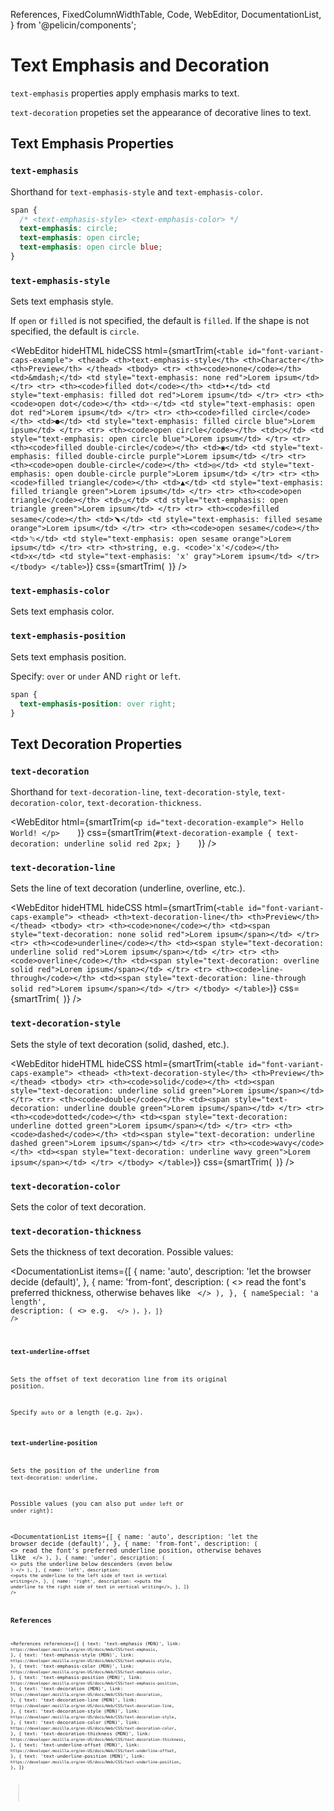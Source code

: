   References,
  FixedColumnWidthTable,
  Code,
  WebEditor,
  DocumentationList,
} from '@pelicin/components';

<MetadataConfigurer title="Text Emphasis and Decoration" dateCreated="2021-03-30" />

# Text Emphasis and Decoration

`text-emphasis` properties apply emphasis marks to text.

`text-decoration` propeties set the appearance of decorative lines to text.

## Text Emphasis Properties

### `text-emphasis`

Shorthand for `text-emphasis-style` and `text-emphasis-color`.

```css
span {
  /* <text-emphasis-style> <text-emphasis-color> */
  text-emphasis: circle;
  text-emphasis: open circle;
  text-emphasis: open circle blue;
}
```

### `text-emphasis-style`

Sets text emphasis style.

If `open` or `filled` is not specified, the default is `filled`. If the shape is not specified, the default is `circle`.

<WebEditor
  hideHTML
  hideCSS
  html={smartTrim(`
    <table id="font-variant-caps-example">
      <thead>
        <th>text-emphasis-style</th>
        <th>Character</th>
        <th>Preview</th>
      </thead>
      <tbody>
        <tr>
          <th><code>none</code></th>
          <td>&mdash;</td>
          <td style="text-emphasis: none red">Lorem ipsum</td>
        </tr>
        <tr>
          <th><code>filled dot</code></th>
          <td>•</td>
          <td style="text-emphasis: filled dot red">Lorem ipsum</td>
        </tr>
        <tr>
          <th><code>open dot</code></th>
          <td>◦</td>
          <td style="text-emphasis: open dot red">Lorem ipsum</td>
        </tr>
        <tr>
          <th><code>filled circle</code></th>
          <td>●</td>
          <td style="text-emphasis: filled circle blue">Lorem ipsum</td>
        </tr>
        <tr>
          <th><code>open circle</code></th>
          <td>○</td>
          <td style="text-emphasis: open circle blue">Lorem ipsum</td>
        </tr>
        <tr>
          <th><code>filled double-circle</code></th>
          <td>◉</td>
          <td style="text-emphasis: filled double-circle purple">Lorem ipsum</td>
        </tr>
        <tr>
          <th><code>open double-circle</code></th>
          <td>◎</td>
          <td style="text-emphasis: open double-circle purple">Lorem ipsum</td>
        </tr>
        <tr>
          <th><code>filled triangle</code></th>
          <td>▲</td>
          <td style="text-emphasis: filled triangle green">Lorem ipsum</td>
        </tr>
        <tr>
          <th><code>open triangle</code></th>
          <td>△</td>
          <td style="text-emphasis: open triangle green">Lorem ipsum</td>
        </tr>
        <tr>
          <th><code>filled sesame</code></th>
          <td>﹅</td>
          <td style="text-emphasis: filled sesame orange">Lorem ipsum</td>
        </tr>
        <tr>
          <th><code>open sesame</code></th>
          <td>﹆</td>
          <td style="text-emphasis: open sesame orange">Lorem ipsum</td>
        </tr>
        <tr>
          <th>string, e.g. <code>'x'</code></th>
          <td>x</td>
          <td style="text-emphasis: 'x' gray">Lorem ipsum</td>
        </tr>
      </tbody>
    </table>
  `)}
  css={smartTrim(`
  `)}
/>

### `text-emphasis-color`

Sets text emphasis color.

### `text-emphasis-position`

Sets text emphasis position.

Specify: `over` or `under` AND `right` or `left`.

```css
span {
  text-emphasis-position: over right;
}
```

## Text Decoration Properties

### `text-decoration`

Shorthand for `text-decoration-line`, `text-decoration-style`, `text-decoration-color`, `text-decoration-thickness`.

<WebEditor
  html={smartTrim(`
    <p id="text-decoration-example">
      Hello World!
    </p>    
  `)}
  css={smartTrim(`
    #text-decoration-example {
      text-decoration: underline solid red 2px;
    }    
  `)}
/>

### `text-decoration-line`

Sets the line of text decoration (underline, overline, etc.).

<WebEditor
  hideHTML
  hideCSS
  html={smartTrim(`
    <table id="font-variant-caps-example">
      <thead>
        <th>text-decoration-line</th>
        <th>Preview</th>
      </thead>
      <tbody>
        <tr>
          <th><code>none</code></th>
          <td><span style="text-decoration: none solid red">Lorem ipsum</span></td>
        </tr>
        <tr>
          <th><code>underline</code></th>
          <td><span style="text-decoration: underline solid red">Lorem ipsum</span></td>
        </tr>
        <tr>
          <th><code>overline</code></th>
          <td><span style="text-decoration: overline solid red">Lorem ipsum</span></td>
        </tr>
        <tr>
          <th><code>line-through</code></th>
          <td><span style="text-decoration: line-through solid red">Lorem ipsum</span></td>
        </tr>
      </tbody>
    </table>
  `)}
  css={smartTrim(`
  `)}
/>

### `text-decoration-style`

Sets the style of text decoration (solid, dashed, etc.).

<WebEditor
  hideHTML
  hideCSS
  html={smartTrim(`
    <table id="font-variant-caps-example">
      <thead>
        <th>text-decoration-style</th>
        <th>Preview</th>
      </thead>
      <tbody>
        <tr>
          <th><code>solid</code></th>
          <td><span style="text-decoration: underline solid green">Lorem ipsum</span></td>
        </tr>
        <tr>
          <th><code>double</code></th>
          <td><span style="text-decoration: underline double green">Lorem ipsum</span></td>
        </tr>
        <tr>
          <th><code>dotted</code></th>
          <td><span style="text-decoration: underline dotted green">Lorem ipsum</span></td>
        </tr>
        <tr>
          <th><code>dashed</code></th>
          <td><span style="text-decoration: underline dashed green">Lorem ipsum</span></td>
        </tr>
        <tr>
          <th><code>wavy</code></th>
          <td><span style="text-decoration: underline wavy green">Lorem ipsum</span></td>
        </tr>
      </tbody>
    </table>
  `)}
  css={smartTrim(`
  `)}
/>

### `text-decoration-color`

Sets the color of text decoration.

### `text-decoration-thickness`

Sets the thickness of text decoration. Possible values:

<DocumentationList
  items={[
    {
      name: 'auto',
      description: 'let the browser decide (default)',
    },
    {
      name: 'from-font',
      description: (
        <>
          read the font's preferred thickness, otherwise behaves like <Code str="auto" />
        </>
      ),
    },
    {
      nameSpecial: 'a length',
      description: (
        <>
          e.g. <Code str="2px" />
        </>
      ),
    },
  ]}
/>

### `text-underline-offset`

Sets the offset of text decoration line from its original position.

Specify `auto` or a length (e.g. `2px`).

### `text-underline-position`

Sets the position of the underline from `text-decoration: underline`.

Possible values (you can also put `under left` or `under right`):

<DocumentationList
  items={[
    {
      name: 'auto',
      description: 'let the browser decide (default)',
    },
    {
      name: 'from-font',
      description: (
        <>
          read the font's preferred underline position, otherwise behaves like <Code str="auto" />
        </>
      ),
    },
    {
      name: 'under',
      description: (
        <>
          puts the underline below descenders (even below <Code str="auto" />)
        </>
      ),
    },
    {
      name: 'left',
      description: <>puts the underline to the left side of text in vertical writing</>,
    },
    {
      name: 'right',
      description: <>puts the underline to the right side of text in vertical writing</>,
    },
  ]}
/>

## References

<References
  references={[
    {
      text: 'text-emphasis (MDN)',
      link: `https://developer.mozilla.org/en-US/docs/Web/CSS/text-emphasis`,
    },
    {
      text: 'text-emphasis-style (MDN)',
      link: `https://developer.mozilla.org/en-US/docs/Web/CSS/text-emphasis-style`,
    },
    {
      text: 'text-emphasis-color (MDN)',
      link: `https://developer.mozilla.org/en-US/docs/Web/CSS/text-emphasis-color`,
    },
    {
      text: 'text-emphasis-position (MDN)',
      link: `https://developer.mozilla.org/en-US/docs/Web/CSS/text-emphasis-position`,
    },
    {
      text: 'text-decoration (MDN)',
      link: `https://developer.mozilla.org/en-US/docs/Web/CSS/text-decoration`,
    },
    {
      text: 'text-decoration-line (MDN)',
      link: `https://developer.mozilla.org/en-US/docs/Web/CSS/text-decoration-line`,
    },
    {
      text: 'text-decoration-style (MDN)',
      link: `https://developer.mozilla.org/en-US/docs/Web/CSS/text-decoration-style`,
    },
    {
      text: 'text-decoration-color (MDN)',
      link: `https://developer.mozilla.org/en-US/docs/Web/CSS/text-decoration-color`,
    },
    {
      text: 'text-decoration-thickness (MDN)',
      link: `https://developer.mozilla.org/en-US/docs/Web/CSS/text-decoration-thickness`,
    },
    {
      text: 'text-underline-offset (MDN)',
      link: `https://developer.mozilla.org/en-US/docs/Web/CSS/text-underline-offset`,
    },
    {
      text: 'text-underline-position (MDN)',
      link: `https://developer.mozilla.org/en-US/docs/Web/CSS/text-underline-position`,
    },
  ]}
></References>
